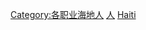 {{Commonscat|Politicians of Haiti}}

[[Category:各职业海地人|Category:各职业海地人]]
[[Category:海地政治|人]]
[[Category:北美洲各国政治人物|Haiti]]